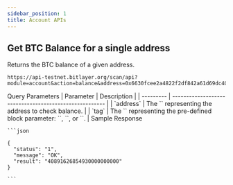 ---
sidebar_position: 1
title: Account APIs
---


## Get BTC Balance for a single address
Returns the BTC balance of a given address.
```
https://api-testnet.bitlayer.org/scan/api?module=account&action=balance&address=0x6630fcee2a4822f2df842a61d69dc4061bcaa534&tag=latest
```
<Tabs>
  <TabItem value="request" label="Request" default>
    Query Parameters
    | Parameter | Description                                            |
    | --------- | ------------------------------------------------------ |
    | `address` | The `<string>` representing the address to check balance. |
    | `tag`     | The `<string>` representing the pre-defined block parameter: `<earliest>`, `<pending>`, or `<latest>`. |
    
  </TabItem>
  <TabItem value="response" label="Response">
    Sample Response

    ```json

    {
      "status": "1",
      "message": "OK",
      "result": "40891626854930000000000"
    }

    ```

  </TabItem>
</Tabs>